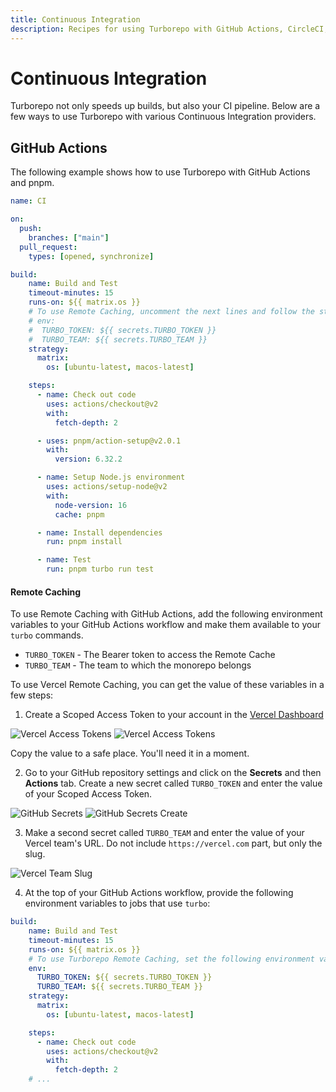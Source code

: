 ```yaml
---
title: Continuous Integration
description: Recipes for using Turborepo with GitHub Actions, CircleCI, and other continuous integration providers.
---
```


# Continuous Integration

Turborepo not only speeds up builds, but also your CI pipeline. Below are a few ways to use Turborepo with various Continuous Integration providers.

## GitHub Actions

The following example shows how to use Turborepo with GitHub Actions and pnpm.

```yaml
name: CI

on:
  push:
    branches: ["main"]
  pull_request:
    types: [opened, synchronize]

build:
    name: Build and Test
    timeout-minutes: 15
    runs-on: ${{ matrix.os }}
    # To use Remote Caching, uncomment the next lines and follow the steps below.
    # env:
    #  TURBO_TOKEN: ${{ secrets.TURBO_TOKEN }}
    #  TURBO_TEAM: ${{ secrets.TURBO_TEAM }}
    strategy:
      matrix:
        os: [ubuntu-latest, macos-latest]

    steps:
      - name: Check out code
        uses: actions/checkout@v2
        with:
          fetch-depth: 2

      - uses: pnpm/action-setup@v2.0.1
        with:
          version: 6.32.2

      - name: Setup Node.js environment
        uses: actions/setup-node@v2
        with:
          node-version: 16
          cache: pnpm

      - name: Install dependencies
        run: pnpm install

      - name: Test
        run: pnpm turbo run test
```

#### Remote Caching

To use Remote Caching with GitHub Actions, add the following environment variables to your GitHub Actions workflow
and make them available to your `turbo` commands.

- `TURBO_TOKEN` - The Bearer token to access the Remote Cache
- `TURBO_TEAM` - The team to which the monorepo belongs

To use Vercel Remote Caching, you can get the value of these variables in a few steps:

1. Create a Scoped Access Token to your account in the [Vercel Dashboard](https://vercel.com/account/tokens)

![Vercel Access Tokens](/images/docs/vercel-tokens.png)
![Vercel Access Tokens](/images/docs/vercel-create-token.png)

Copy the value to a safe place. You'll need it in a moment.

2. Go to your GitHub repository settings and click on the **Secrets** and then **Actions** tab. Create a new secret called `TURBO_TOKEN` and enter the value of your Scoped Access Token.

![GitHub Secrets](/images/docs/github-actions-secrets.png)
![GitHub Secrets Create](/images/docs/github-actions-create-secret.png)

3. Make a second secret called `TURBO_TEAM` and enter the value of your Vercel team's URL. Do not include `https://vercel.com` part, but only the slug.

![Vercel Team Slug](/images/docs/vercel-slug.png)

4. At the top of your GitHub Actions workflow, provide the following environment variables to jobs that use `turbo`:

```yaml highlight="6-8"
build:
    name: Build and Test
    timeout-minutes: 15
    runs-on: ${{ matrix.os }}
    # To use Turborepo Remote Caching, set the following environment variables for the job.
    env:
      TURBO_TOKEN: ${{ secrets.TURBO_TOKEN }}
      TURBO_TEAM: ${{ secrets.TURBO_TEAM }}
    strategy:
      matrix:
        os: [ubuntu-latest, macos-latest]

    steps:
      - name: Check out code
        uses: actions/checkout@v2
        with:
          fetch-depth: 2
    # ...
```
